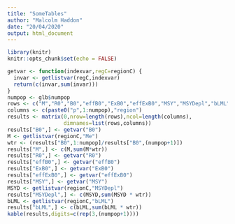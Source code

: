 ---
title: "SomeTables"
author: "Malcolm Haddon"
date: "20/04/2020"
output: html_document
---

```{r setup, include=FALSE}
library(knitr)
knitr::opts_chunk$set(echo = FALSE)
```

```{r}
getvar <- function(indexvar,regC=regionC) {
  invar <- getlistvar(regC,indexvar)
  return(c(invar,sum(invar)))
}
numpop <- glb$numpop
rows <- c("M","R0","B0","effB0","ExB0","effExB0","MSY","MSYDepl","bLML")
columns <- c(paste0("p",1:numpop),"region")
results <- matrix(0,nrow=length(rows),ncol=length(columns),
                  dimnames=list(rows,columns))
results["B0",] <- getvar("B0")
M <- getlistvar(regionC,"Me")
wtr <- (results["B0",1:numpop]/results["B0",(numpop+1)])
results["M",] <- c(M,sum(M*wtr))
results["R0",] <- getvar("R0")
results["effB0",] <- getvar("effB0")
results["ExB0",] <- getvar("ExB0")
results["effExB0",] <- getvar("effExB0")
results["MSY",] <- getvar("MSY")
MSYD <- getlistvar(regionC,"MSYDepl")
results["MSYDepl",] <- c(MSYD,sum(MSYD * wtr))
bLML <- getlistvar(regionC,"bLML")
results["bLML",] <- c(bLML,sum(bLML * wtr))
kable(results,digits=c(rep(3,(numpop+1))))
```



